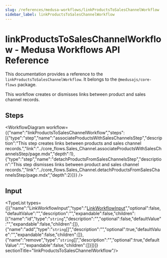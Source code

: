 ```yaml
---
slug: /references/medusa-workflows/linkProductsToSalesChannelWorkflow
sidebar_label: linkProductsToSalesChannelWorkflow
---
```



# linkProductsToSalesChannelWorkflow - Medusa Workflows API Reference

This documentation provides a reference to the `linkProductsToSalesChannelWorkflow`. It belongs to the `@medusajs/core-flows` package.

This workflow creates or dismisses links between product and sales channel records.

## Steps

<WorkflowDiagram workflow={{"name":"linkProductsToSalesChannelWorkflow","steps":[{"type":"step","name":"associateProductsWithSalesChannelsStep","description":"This step creates links between products and sales channel records.","link":"../core_flows.Sales_Channel.associateProductsWithSalesChannelsStep/page.mdx","depth":1},{"type":"step","name":"detachProductsFromSalesChannelsStep","description":"This step dismisses links between product and sales channel records.","link":"../core_flows.Sales_Channel.detachProductsFromSalesChannelsStep/page.mdx","depth":2}]}} />

## Input

<TypeList types={[{"name":"LinkWorkflowInput","type":"[LinkWorkflowInput](../../../../types/CommonTypes/types/types.CommonTypes.LinkWorkflowInput/page.mdx)","optional":false,"defaultValue":"","description":"","expandable":false,"children":[{"name":"id","type":"`string`","description":"","optional":false,"defaultValue":"","expandable":false,"children":[]},{"name":"add","type":"`string`[]","description":"","optional":true,"defaultValue":"","expandable":false,"children":[]},{"name":"remove","type":"`string`[]","description":"","optional":true,"defaultValue":"","expandable":false,"children":[]}]}]}  sectionTitle="linkProductsToSalesChannelWorkflow"/>
